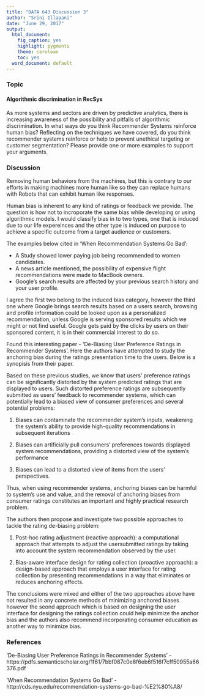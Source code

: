 ```yaml
---
title: "DATA 643 Discussion 3"
author: "Srini Illapani"
date: "June 29, 2017"
output:
  html_document:
    fig_caption: yes
    highlight: pygments
    theme: cerulean
    toc: yes
  word_document: default
---
```


### Topic

#### Algorithmic discrimination in RecSys

As more systems and sectors are driven by predictive analytics, there is increasing awareness of the possibility and pitfalls of algorithmic discrimination. In what ways do you think Recommender Systems reinforce human bias? Reflecting on the techniques we have covered, do you think recommender systems reinforce or help to prevent unethical targeting or customer segmentation?  Please provide one or more examples to support your arguments.


### Discussion

Removing human behaviors from the machines, but this is contrary to our efforts in making machines more human like so they can replace humans with Robots that can exhibit human like responses. 

Human bias is inherent to any kind of ratings or feedback we provide. The question is how not to incroporate the same bias while developing or using algorithmic models. I would classify bias in to two types, one that is induced due to our life expereinces and the other type is induced on purpose to achieve a specific outcome from a target audience or customers.

The examples below cited in 'When Recommendation Systems Go Bad':

* A Study showed lower paying job being recommended to women candidates.
* A news article mentioned, the possibility of expensive flight recommendations were made to MacBook owners.
* Google's search results are affected by your previous search history and your user profile.

I agree the first two belong to the induced bias category, however the third one where Google brings search results based on a users search, browsing and profile information could be looked upon as a personalized recommendation, unless Google is serving sponsored results which we might or not find useful. Google gets paid by the clicks by users on their sponsored content, it is in their commercial interest to do so.

Found this interesting paper - 'De-Biasing User Preference Ratings in Recommender Systems'. Here the authors have attempted to study the anchoring bias during the ratings presentation time to the users. Below is a synopisis from their paper.

Based on these previous studies, we know that users' preference ratings can be significantly distorted by the system predicted ratings that are displayed to users. Such distorted preference ratings are subsequently submitted as users' feedback to recommender systems, which can potentially lead to a biased view of consumer preferences and several potential problems:

1. Biases can contaminate the recommender system's inputs, weakening the system's ability to provide high-quality recommendations in subsequent iterations

2. Biases can artificially pull consumers' preferences towards displayed system recommendations, providing a distorted view of the system's performance
3. Biases can lead to a distorted view of items from the users' perspectives.

Thus, when using recommender systems, anchoring biases can be harmful to system's use and value, and the removal of anchoring biases from consumer ratings constitutes an important and highly practical research problem.

The authors then propose and investigate two possible approaches to tackle the rating de-biasing problem:

1. Post-hoc rating adjustment (reactive approach): a computational approach that attempts to adjust the usersubmitted ratings by taking into account the system recommendation observed by the user.

2. Bias-aware interface design for rating collection (proactive approach): a design-based approach that employs a user interface for rating collection by presenting recommendations in a way that eliminates or reduces anchoring effects. 

The conclusions were mixed and either of the two approaches above have not resulted in any concrete methods of minimizing anchored biases however the seond approach which is based on designing the user interface for designing the ratings collection could help minimize the anchor bias and the authors also recommend incorporating consumer education as another way to minimize bias.



### References

'De-Biasing User Preference Ratings in Recommender Systems' - https://pdfs.semanticscholar.org/1f61/7bbf087c0e8f6eb6f516f7cff50955a66376.pdf

'When Recommendation Systems Go Bad' - 
http://cds.nyu.edu/recommendation-systems-go-bad-%E2%80%A8/








